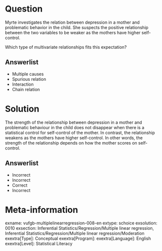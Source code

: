 Question
========

Myrte investigates the relation between depression in a mother and problematic behavior in the child. She suspects the positive relationship between the two variables to be weaker as the mothers have higher self-control.

Which type of multivariate relationships fits this expectation?
  
Answerlist
----------
* Multiple causes
* Spurious relation
* Interaction
* Chain relation


Solution
========

The strength of the relationship between depression in a mother and problematic behaviour in the child does not disappear when there is a statistical control for self-control of the mother. In contrast, the relationship weakens as the mothers have higher self-control. In other words, the strength of the relationship depends on how the mother scores on self-control.

Answerlist
----------
* Incorrect
* Incorrect
* Correct
* Incorrect

Meta-information
================
exname: vufgb-multiplelinearregression-008-en
extype: schoice
exsolution: 0010
exsection: Inferential Statistics/Regression/Multiple linear regression, Inferential Statistics/Regression/Multiple linear regression/Moderation
exextra[Type]: Conceptual
exextra[Program]: 
exextra[Language]: English
exextra[Level]: Statistical Literacy
